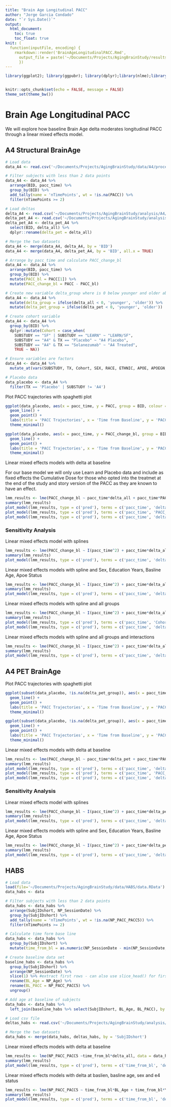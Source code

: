 ```yaml
---
title: "Brain Age Longitudinal PACC"
author: "Jorge Garcia Condado"
date: "`r Sys.Date()`"
output: 
  html_document:
    toc: true
    toc_float: true
knit: (
  function(inputFile, encoding) { 
    rmarkdown::render('BrainAgeLongitudinalPACC.Rmd',
      output_file = paste('~/Documents/Projects/AgingBrainStudy/results/BrainAgeLongitudinalPACC', '.html', sep=''))
      })
---
```


```r
library(ggplot2); library(ggpubr); library(dplyr);library(nlme);library(sjPlot)


knitr::opts_chunk$set(echo = FALSE, message = FALSE)
theme_set(theme_bw())
```

# Brain Age Longitudinal PACC

We will explore how baseline Brain Age delta moderates longitudinal PACC through a linear mixed effects model.

## A4 Structural BrainAge
```r

# Load data
data_A4 <- read.csv('~/Documents/Projects/AgingBrainStudy/data/A4/processed/longitudinal_PACC.csv')

# Filter subjects with less than 2 data points
data_A4 <- data_A4 %>% 
  arrange(BID, pacc_time) %>%  
  group_by(BID) %>% 
  add_tally(name = 'nTimePoints', wt = !is.na(PACC)) %>%
  filter(nTimePoints >= 2)

# Load deltas
delta_A4 <- read.csv('~/Documents/Projects/AgingBrainStudy/analysis/A4/structural_brainage/ageml/model_age/predicted_age_sex.csv')
delta_pet_A4 <- read.csv('~/Documents/Projects/AgingBrainStudy/analysis/A4/pet_brainage/ageml/model_age/predicted_age.csv')
delta_pet_A4 <- delta_pet_A4 %>% 
  select(BID, delta_all) %>% 
  dplyr::rename(delta_pet = delta_all)

# Merge the two datasets
data_A4 <- merge(data_A4, delta_A4, by = 'BID')
data_A4 <- merge(data_A4, delta_pet_A4, by = 'BID', all.x = TRUE)

# Arrange by pacc_time and calculate PACC_change_bl
data_A4 <- data_A4 %>% 
  arrange(BID, pacc_time) %>%
  group_by(BID) %>%
  mutate(PACC_bl = PACC[1]) %>%
  mutate(PACC_change_bl = PACC - PACC_bl)

# Create new variable delta_group where is 0 below younger and older above zero
data_A4 <- data_A4 %>% 
  mutate(delta_group = ifelse(delta_all < 0, 'younger', 'older')) %>%
  mutate(delta_pet_group = ifelse(delta_pet < 0, 'younger', 'older'))

# Create cohort variable
data_A4 <- data_A4 %>%
  group_by(BID) %>%
  dplyr::mutate(Cohort = case_when(
    SUBSTUDY == "SF" | SUBSTUDY == "LEARN" ~ "LEARN/SF",
    SUBSTUDY == "A4" & TX == "Placebo" ~ "A4 Placebo",
    SUBSTUDY == "A4" & TX == "Solanezumab" ~ "A4 Treated",
    TRUE ~ NA))

# Ensure variables are factors
data_A4 <- data_A4 %>%
  mutate_at(vars(SUBSTUDY, TX, Cohort, SEX, RACE, ETHNIC, APOE, APOEGN, QSVERSION_PACC), factor)

# Placebo data
data_placebo <- data_A4 %>% 
  filter(TX == 'Placebo' | SUBSTUDY != 'A4')
```

Plot PACC trajectories with spaghetti plot

```r
ggplot(data_placebo, aes(x = pacc_time, y = PACC, group = BID, colour = delta_group)) +
  geom_line() +
  geom_point() +
  labs(title = 'PACC Trajectories', x = 'Time from Baseline', y = 'PACC') +
  theme_minimal()
```


```r
ggplot(data_placebo, aes(x = pacc_time, y = PACC_change_bl, group = BID, colour = delta_group)) +
  geom_line() +
  geom_point() +
  labs(title = 'PACC Trajectories', x = 'Time from Baseline', y = 'PACC change from Basline') +
  theme_minimal()
```

Linear mixed effects models with delta at baseline

For our base model we will only use Learn and Placebo data and include as fixed effects the Cumulative Dose for those who opted into the treatmet at the end of the study and story version of the PACC as they are known to have an effect.

```r
lmm_results <- lme(PACC_change_bl ~ pacc_time*delta_all + pacc_time*PACC_bl + Cumulative_Dose_Scaled + QSVERSION_PACC , data = data_placebo, random = ~ 0 + pacc_time|BID, na.action = 'na.omit', method = c('ML'));
summary(lmm_results)
plot_model(lmm_results, type = c('pred'), terms = c('pacc_time', 'delta_all [-3, 0, 3]'))
plot_model(lmm_results, type = c('pred'), terms = c('pacc_time', 'PACC_bl [-3, 0, 2]'), show.values = TRUE)
plot_model(lmm_results, type = c('pred'), terms = c('pacc_time', 'delta_all [-3, 0, 3]', 'PACC_bl [-3, 0, 2]'), show.values = TRUE)
```

### Sensitivity Analysis

Linear mixed effects model with splines

```r
lmm_results <- lme(PACC_change_bl ~ I(pacc_time^2) + pacc_time*delta_all + pacc_time*PACC_bl + Cumulative_Dose_Scaled + QSVERSION_PACC, data = data_placebo, random = ~pacc_time|BID, na.action = 'na.omit', method = c('ML'));
summary(lmm_results)
plot_model(lmm_results, type = c('pred'), terms = c('pacc_time', 'delta_all [-3, 0, 3]'))
```

Linear mixed effects models with spline and Sex, Education Years, Basline Age, Apoe Status

```r
lmm_results <- lme(PACC_change_bl ~ I(pacc_time^2) + pacc_time*delta_all + pacc_time*PACC_bl + Cumulative_Dose_Scaled + QSVERSION_PACC + SEX*pacc_time + EDCCNTU*pacc_time + APOE*pacc_time + bl_pacc_age*pacc_time , data = data_placebo, random = ~pacc_time|BID, na.action = 'na.omit',control = lmeControl(opt = 'optim', msMaxIter = 100, msMaxEval = 100), method = c('ML'));
summary(lmm_results)
plot_model(lmm_results, type = c('pred'), terms = c('pacc_time', 'delta_all [-3, 0, 3]'))
```

Linear mixed effects models with spline and all groups

```r
lmm_results <- lme(PACC_change_bl ~ I(pacc_time^2) + pacc_time*delta_all + pacc_time*PACC_bl + Cumulative_Dose_Scaled + QSVERSION_PACC + pacc_time*Cohort, data = data_A4, random = ~pacc_time|BID, na.action = 'na.omit', method = c('ML'), control = lmeControl(opt = 'optim', msMaxIter = 100, msMaxEval = 100));
summary(lmm_results)
plot_model(lmm_results, type = c('pred'), terms = c('pacc_time', 'Cohort'))
plot_model(lmm_results, type = c('pred'), terms = c('pacc_time', 'delta_all [-3, 0, 3]'))
```

Linear mixed effects models with spline and all groups and interactions

```r
lmm_results <- lme(PACC_change_bl ~ I(pacc_time^2) + pacc_time*delta_all + pacc_time*PACC_bl + pacc_time*Cohort + Cumulative_Dose_Scaled + QSVERSION_PACC + SEX*pacc_time + EDCCNTU*pacc_time + APOE*pacc_time + bl_pacc_age*pacc_time, data = data_A4, random = ~pacc_time|BID, na.action = 'na.omit',control = lmeControl(opt = 'optim', msMaxIter = 100, msMaxEval = 100), method = c('ML'));
summary(lmm_results)
plot_model(lmm_results, type = c('pred'), terms = c('pacc_time', 'delta_all [-3, 0, 3]'))
```

## A4 PET BrainAge

Plot PACC trajectories with spaghetti plot

```r
ggplot(subset(data_placebo, !is.na(delta_pet_group)), aes(x = pacc_time, y = PACC, group = BID, colour = delta_pet_group)) +
  geom_line() +
  geom_point() +
  labs(title = 'PACC Trajectories', x = 'Time from Baseline', y = 'PACC') +
  theme_minimal()
```


```r
ggplot(subset(data_placebo, !is.na(delta_pet_group)), aes(x = pacc_time, y = PACC_change_bl, group = BID, colour = delta_pet_group)) +
  geom_line() +
  geom_point() +
  labs(title = 'PACC Trajectories', x = 'Time from Baseline', y = 'PACC change from Basline') +
  theme_minimal()
```

Linear mixed effects models with delta at baseline

```r
lmm_results <- lme(PACC_change_bl ~ pacc_time*delta_pet + pacc_time*PACC_bl + Cumulative_Dose_Scaled + QSVERSION_PACC , data = data_placebo, random = ~ 0 + pacc_time|BID, na.action = 'na.omit', method = c('ML'));
summary(lmm_results)
plot_model(lmm_results, type = c('pred'), terms = c('pacc_time', 'delta_pet [-3, 0, 3]'))
plot_model(lmm_results, type = c('pred'), terms = c('pacc_time', 'PACC_bl [-3, 0, 2]'), show.values = TRUE)
plot_model(lmm_results, type = c('pred'), terms = c('pacc_time', 'delta_pet [-3, 0, 3]', 'PACC_bl [-3, 0, 2]'), show.values = TRUE)
```

### Sensitivity Analysis

Linear mixed effects model with splines

```r
lmm_results <- lme(PACC_change_bl ~ I(pacc_time^2) + pacc_time*delta_pet + pacc_time*PACC_bl + Cumulative_Dose_Scaled + QSVERSION_PACC, data = data_placebo, random = ~pacc_time|BID, na.action = 'na.omit', method = c('ML'));
summary(lmm_results)
plot_model(lmm_results, type = c('pred'), terms = c('pacc_time', 'delta_pet [-3, 0, 3]'))
```

Linear mixed effects models with spline and Sex, Education Years, Basline Age, Apoe Status

```r
lmm_results <- lme(PACC_change_bl ~ I(pacc_time^2) + pacc_time*delta_pet + pacc_time*PACC_bl + Cumulative_Dose_Scaled + QSVERSION_PACC + SEX*pacc_time + EDCCNTU*pacc_time + APOE*pacc_time + bl_pacc_age*pacc_time , data = data_placebo, random = ~pacc_time|BID, na.action = 'na.omit',control = lmeControl(opt = 'optim', msMaxIter = 100, msMaxEval = 100), method = c('ML'));
summary(lmm_results)
plot_model(lmm_results, type = c('pred'), terms = c('pacc_time', 'delta_pet [-3, 0, 3]'))
```

## HABS

```r

# Load data
load(file='~/Documents/Projects/AgingBrainStudy/data/HABS/data.RData')
data_habs <- data

# Filter subjects with less than 2 data points
data_habs <- data_habs %>% 
  arrange(SubjIDshort, NP_SessionDate) %>%  
  group_by(SubjIDshort) %>% 
  add_tally(name = 'nTimePoints', wt = !is.na(NP_PACC_PACC5)) %>%
  filter(nTimePoints >= 2)

# Calculate time form base line
data_habs <- data_habs %>% 
  group_by(SubjIDshort) %>% 
  mutate(time_from_bl = as.numeric(NP_SessionDate - min(NP_SessionDate, na.rm = TRUE))/365.25)

# Create baseline data set
baseline_habs <- data_habs %>% 
  group_by(SubjIDshort) %>%
  arrange(NP_SessionDate) %>%
  slice(1) %>% #extract first rows - can also use slice_head() for first and slice_tail() for last
  rename(BL_Age = NP_Age) %>%
  rename(BL_PACC = NP_PACC_PACC5) %>%
  ungroup()

# Add age at baseline of subjects
data_habs <- data_habs %>%
  left_join(baseline_habs %>% select(SubjIDshort, BL_Age, BL_PACC), by = 'SubjIDshort')

# Load csv file 
deltas_habs <- read.csv('~/Documents/Projects/AgingBrainStudy/analysis/habs_structural_brainage/ageml/model_age/predicted_age.csv')

# Merge the two datasets
data_habs <- merge(data_habs, deltas_habs, by = 'SubjIDshort')
```

Linear mixed effects models with delta at baseline
  
```r
lmm_results <- lme(NP_PACC_PACC5 ~time_from_bl*delta_all, data = data_habs, random = ~time_from_bl|SubjIDshort, na.action = 'na.omit', method = c('ML'));
summary(lmm_results)
plot_model(lmm_results, type = c('pred'), terms = c('time_from_bl', 'delta_all'), show.values = TRUE)
```

Linear mixed effects models with delta at baslien, basline age, sex and e4 status

```r
lmm_results <- lme(NP_PACC_PACC5 ~ time_from_bl*BL_Age + time_from_bl*YrsEd + time_from_bl*SEX + time_from_bl*E4_Status + time_from_bl*delta_all, data = data_habs, random = ~time_from_bl|SubjIDshort, na.action = 'na.omit', method = c('ML'));
summary(lmm_results)
plot_model(lmm_results, type = c('pred'), terms = c('time_from_bl', 'delta_all'), show.values = TRUE)
```